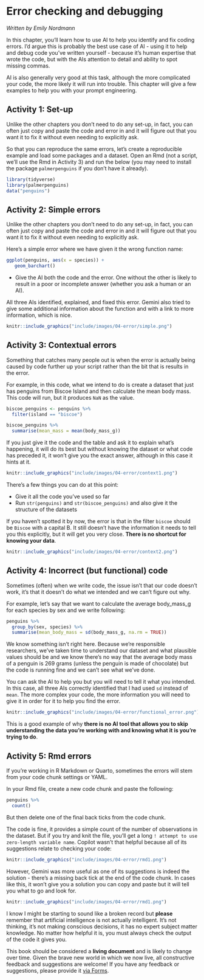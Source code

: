 
# Error checking and debugging

*Written by Emily Nordmann*

In this chapter, you'll learn how to use AI to help you identify and fix coding errors. I'd argue this is probably the best use case of AI - using it to help and debug code you've written yourself - because it's human expertise that wrote the code, but with the AIs attention to detail and ability to spot missing commas.

AI is also generally very good at this task, although the more complicated your code, the more likely it will run into trouble. This chapter will give a few examples to help you with your prompt engineering.

## Activity 1: Set-up {#sec-setup-errors}

Unlike the other chapters you don't need to do any set-up, in fact, you can often just copy and paste the code and error in and it will figure out that you want it to fix it without even needing to explicitly ask.

So that you can reproduce the same errors, let's create a reproducible example and load some packages and a dataset. Open an Rmd (not a script, we'll use the Rmd in Activity 3) and run the below (you may need to install the package `palmerpenguins` if you don't have it already).

```r
library(tidyverse)
library(palmerpenguins)
data("penguins")
```

## Activity 2: Simple errors {#sec-simple-errors}

Unlike the other chapters you don't need to do any set-up, in fact, you can often just copy and paste the code and error in and it will figure out that you want it to fix it without even needing to explicitly ask. 

Here's a simple error where we have given it the wrong function name:

```r
ggplot(penguins, aes(x = species)) +
   geom_barchart()
```

* Give the AI both the code and the error. One without the other is likely to result in a poor or incomplete answer (whether you ask a human or an AI).

All three AIs identified, explained, and fixed this error. Gemini also tried to give some additional information about the function and with a link to more information, which is nice.

```r

knitr::include_graphics("include/images/04-error/simple.png")

```

## Activity 3: Contextual errors

Something that catches many people out is when the error is actually being caused by code further up your script rather than the bit that is results in the error.

For example, in this code, what we intend to do is create a dataset that just has penguins from Biscoe Island and then calculate the mean body mass. This code will run, but it produces `NaN` as the value.

```r
biscoe_penguins <- penguins %>%
  filter(island == "biscoe")

biscoe_penguins %>%
  summarise(mean_mass = mean(body_mass_g))
```

If you just give it the code and the table and ask it to explain what's happening, it will do its best but without knowing the dataset or what code has preceded it, it won't give you the exact answer, although in this case it hints at it.

```r

knitr::include_graphics("include/images/04-error/context1.png")

```

There's a few things you can do at this point:

* Give it all the code you've used so far
* Run `str(penguins)` and `str(biscoe_penguins)` and also give it the structure of the datasets

If you haven't spotted it by now, the error is that in the filter `biscoe` should be `Biscoe` with a capital B. It still doesn't have the information it needs to tell you this explicitly, but it will get you very close. **There is no shortcut for knowing your data**.

```r

knitr::include_graphics("include/images/04-error/context2.png")

```

## Activity 4: Incorrect (but functional) code

Sometimes (often) when we write code, the issue isn't that our code doesn't work, it's that it doesn't do what we intended and we can't figure out why. 

For example, let's say that we want to calculate the average body_mass_g for each species by sex and we write following:

```r
penguins %>%
  group_by(sex, species) %>%
  summarise(mean_body_mass = sd(body_mass_g, na.rm = TRUE))

```

We know something isn't right here. Because we're responsible researchers, we've taken time to understand our dataset and what plausible values should be and we know there's no way that the average body mass of a penguin is 269 grams (unless the penguin is made of chocolate) but the code is running fine and we can't see what we've done.

You can ask the AI to help you but you will need to tell it what you intended. In this case, all three AIs correctly identified that I had used `sd` instead of `mean`. The more complex your code, the more information you will need to give it in order for it to help you find the error. 

```r

knitr::include_graphics("include/images/04-error/functional_error.png")

```

This is a good example of why **there is no AI tool that allows you to skip understanding the data you're working with and knowing what it is you're trying to do**.

## Activity 5: Rmd errors

If you're working in R Markdown or Quarto, sometimes the errors will stem from your code chunk settings or YAML.

In your Rmd file, create a new code chunk and paste the following:

```r
penguins %>%
  count()
```

But then delete one of the final back ticks from the code chunk.

The code is fine, it provides a simple count of the number of observations in the dataset. But if you try and knit the file, you'll get a long `! attempt to use zero-length variable name`. Copilot wasn't that helpful because all of its suggestions relate to checking your code:

```r

knitr::include_graphics("include/images/04-error/rmd1.png")

```

However, Gemini was more useful as one of its suggestions is indeed the solution - there's a missing back tick at the end of the code chunk. In cases like this, it won't give you a solution you can copy and paste but it will tell you what to go and look for. 


```r

knitr::include_graphics("include/images/04-error/rmd1.png")

```

::: {.callout-important}
I know I might be starting to sound like a broken record but **please** remember that artificial intelligence is not actually intelligent. It's not thinking, it's not making conscious decisions, it has no expert subject matter knowledge. No matter how helpful it is, you must always check the output of the code it gives you.
:::

::: {.callout-caution}
This book should be considered a **living document** and is likely to change over time. Given the brave new world in which we now live, all constructive feedback and suggestions are welcome! If you have any feedback or suggestions, please provide it [via Forms](https://forms.office.com/Pages/ResponsePage.aspx?id=KVxybjp2UE-B8i4lTwEzyKAHhjrab3lLkx60RR1iKjNUM0VCMUUxUUFLMTdNM0JTS09PSDg2SFQ3US4u).
:::
